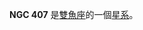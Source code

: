 {{NGCInfoBox|NGCID=NGC 407|發現者=弗里德里希·威廉·赫歇爾|發現日期=1784年9月12日|其他編號=UGC 730, MCG 5-3-77,ZWG 501.115|曆元=J2000.0|赤經=1時10分36.5秒
|赤緯=33°7'31"|星座=雙魚座|星體=星系|星等=13.5|表面亮度=13|藍等=14.4}}

'''NGC 407''' 是[[雙魚座|雙魚座]]的一個[[星系|星系]]。

{{NGCReference|407}}
{{Catalogs|NGC=407}}

{{Galaxy-stub}}